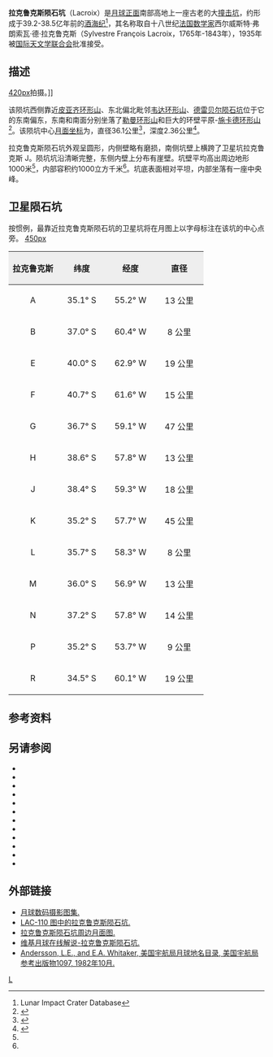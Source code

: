 {{lunar crater data|
 image=Normal Lacroix LO-IV-160H LTVT.jpg|
 caption=月球轨道器4号拍摄的图像|
 latitude=37.93|
 N_or_S=S|
 longitude=59.2|
 E_or_W=W|
 diameter=36.1公里|
 depth=2.36公里|
 colong=59|
 eponym=西尔威斯特·弗·德·拉克鲁克斯}}
'''拉克鲁克斯陨石坑'''（Lacroix）是[[月球正面|月球正面]]南部高地上一座古老的大[[撞击坑|撞击坑]]，约形成于39.2-38.5亿年前的[[酒海纪|酒海纪]]<ref name=LICD>Lunar Impact Crater Database</ref>，其名称取自十八世纪[[法国|法国]][[数学家|数学家]]西尔威斯特·弗朗索瓦·德·拉克鲁克斯（Sylvestre François Lacroix，1765年-1843年），1935年被[[国际天文学联合会|国际天文学联合会]]批准接受。

==描述== 
[[image:Lacroix_+_Lehmann_-_LROC_-_WAC.JPG|420px]]拍摄。]]

该陨坑西侧靠近[[皮亚齐环形山|皮亚齐环形山]]、东北偏北毗邻[[韦达环形山|韦达环形山]]、[[德雷贝尔陨石坑|德雷贝尔陨石坑]]位于它的东南偏东，东南和南面分别坐落了[[勒曼环形山|勒曼环形山]]和巨大的环壁平原-[[施卡德环形山|施卡德环形山]]<ref>{{Cite web |url=http://planetarynames.wr.usgs.gov/images/Lunar/lac_110_lo.pdf |title=Crater Lacroix on LAC-110 map. |accessdate=2016-10-21 |archive-date=2013-02-20 |archive-url=https://web.archive.org/web/20130220194218/http://planetarynames.wr.usgs.gov/images/Lunar/lac_110_lo.pdf |dead-url=no }}</ref>。该陨坑中心[[月面坐标|月面坐标]]为{{Coord|37.93|S|59.2|W|globe:Moon|nogoogle=1|noosm=1}}，直径36.1公里<ref name="IAU">{{Cite web |url=http://planetarynames.wr.usgs.gov/Feature/3201 |title=Directory of the International Astronomical Union |access-date=2016-10-21 |archive-date=2019-08-06 |archive-url=https://web.archive.org/web/20190806054948/https://planetarynames.wr.usgs.gov/Feature/3201 |dead-url=no }}</ref>，深度2.36公里<ref>{{Cite web |url=http://fisherka.csolutionshosting.net/astronote/plan/craterdepth/html/CraterDepthFeatureNameWestfall.html |title=John E. Westfall's Atlas of the Lunar Terminator, Cambridge Univ. Press (2000) |accessdate=2016-10-21 |archive-date=2014-12-18 |archive-url=https://archive.today/20141218234310/http://fisherka.csolutionshosting.net/astronote/plan/craterdepth/html/CraterDepthFeatureNameWestfall.html |dead-url=yes }}</ref>。

拉克鲁克斯陨石坑外观呈圆形，内侧壁略有磨损，南侧坑壁上横跨了卫星坑拉克鲁克斯 J。陨坑坑沿清晰完整，东侧内壁上分布有崖壁。坑壁平均高出周边地形1000米<ref name="LICD"/>，内部容积约1000立方千米<ref name="LICD"/>。坑底表面相对平坦，内部坐落有一座中央峰。

==卫星陨石坑==
按惯例，最靠近拉克鲁克斯陨石坑的卫星坑将在月图上以字母标注在该坑的中心点旁。
[[image:Lacroix_sattelite_craters_map.jpg|450px]]

{| class="wikitable"
!width="25%" style="background:#eeeeee;" |拉克鲁克斯
!width="25%" style="background:#eeeeee;" |纬度
!width="25%" style="background:#eeeeee;" |经度
!width="25%" style="background:#eeeeee;" |直径
|-
|align="center"|A
|align="center"|35.1° S
|align="center"|55.2° W
|align="center"|13 公里
|-
|align="center"|B
|align="center"|37.0° S
|align="center"|60.4° W
|align="center"|8 公里
|-
|align="center"|E
|align="center"|40.0° S
|align="center"|62.9° W
|align="center"|19 公里
|-
|align="center"|F
|align="center"|40.7° S
|align="center"|61.6° W
|align="center"|15 公里
|-
|align="center"|G
|align="center"|36.7° S
|align="center"|59.1° W
|align="center"|47 公里
|-
|align="center"|H
|align="center"|38.6° S
|align="center"|57.8° W
|align="center"|13 公里
|-
|align="center"|J
|align="center"|38.4° S
|align="center"|59.3° W
|align="center"|18 公里
|-
|align="center"|K
|align="center"|35.2° S
|align="center"|57.7° W
|align="center"|45 公里
|-
|align="center"|L
|align="center"|35.7° S
|align="center"|58.3° W
|align="center"|8 公里
|-
|align="center"|M
|align="center"|36.0° S
|align="center"|56.9° W
|align="center"|13 公里
|-
|align="center"|N
|align="center"|37.2° S
|align="center"|57.8° W
|align="center"|14 公里
|-
|align="center"|P
|align="center"|35.2° S
|align="center"|53.7° W
|align="center"|9 公里
|-
|align="center"|R
|align="center"|34.5° S
|align="center"|60.1° W
|align="center"|19 公里
|}{{clear}}
==参考资料==
{{Reflist}}

==另请参阅==
* {{cite book
  | last1 = Andersson
  | first1 = L. E.
  | last2 = Whitaker
  | first2 = E. A.
  | authorlink2 = Ewen Whitaker
  | date = 1982
  | title = [[NASA|NASA]] Catalogue of Lunar Nomenclature
  | publisher = NASA RP-1097
  | ref = harv
  }}
* {{cite web
  | last = Blue
  | first = Jennifer
  | date = July 25, 2007
  | title = Gazetteer of Planetary Nomenclature
  | publisher = [[United_States_Geological_Survey|USGS]]
  | url = http://planetarynames.wr.usgs.gov/
  | accessdate = 2007-08-05
  | ref = harv
  | archive-date = 2012-04-08
  | archive-url = https://www.webcitation.org/66mXDr4G9?url=http://planetarynames.wr.usgs.gov/
  | dead-url = no
  }}
* {{cite book
  | last1 = Bussey
  | first1 = B.
  | authorlink1 = Ben Bussey
  | last2 = Spudis
  | first2 = P.
  | authorlink2 = Paul Spudis
  | date = 2004
  | title = The Clementine Atlas of the Moon
  | publisher = Cambridge University Press
  | location = New York
  | isbn = 978-0-521-81528-4
  | ref = harv
  }}
* {{cite book
  | last1 = Cocks
  | first1 = Elijah E.
  | last2 = Cocks
  | first2 = Josiah C.
  | date = 1995
  | title = Who's Who on the Moon: A Biographical Dictionary of Lunar Nomenclature
  | url = https://archive.org/details/isbn_9780936389271
  | publisher = Tudor Publishers
  | isbn = 978-0-936389-27-1
  | ref = harv
  }}
* {{cite web
  | last = McDowell
  | first = Jonathan
  | date = July 15, 2007
  | url = http://host.planet4589.org/astro/lunar/
  | title = Lunar Nomenclature
  | publisher = Jonathan's Space Report
  | accessdate = 2007-10-24
  | ref = harv
  | archive-date = 2012-05-26
  | archive-url = https://www.webcitation.org/67wcYNfK3?url=http://host.planet4589.org/astro/lunar/
  | dead-url = no
  }}
* {{cite journal| last1 = Menzel| first1 = D. H.| last2 = Minnaert| first2 = M.| last3 = Levin| first3 = B.| last4 = Dollfus| first4 = A.| last5 = Bell| first5 = B.| title = Report on Lunar Nomenclature by the Working Group of Commission 17 of the IAU| doi = 10.1007/BF00171763| journal = Space Science Reviews| volume = 12| issue = 2| pages = 136–186| date = 1971| bibcode = 1971SSRv...12..136M| ref = harv}}
* {{cite book
  | first = Patrick
  | last = Moore
  | authorlink = Patrick Moore
  | date = 2001
  | title = On the Moon
  | url = https://archive.org/details/patrickmooreonmo00patr
  | publisher = Sterling Publishing Co.
  | isbn = 978-0-304-35469-6
  | ref = harv
  }}
* {{cite book
  | first = Fred W.
  | last = Price
  | date = 1988
  | title = The Moon Observer's Handbook
  | publisher = Cambridge University Press
  | isbn = 978-0-521-33500-3
  | ref = harv
  }}
* {{cite book
  | last = Rükl
  | first = Antonín
  | authorlink = Antonín Rükl
  | date = 1990
  | title = Atlas of the Moon
  | publisher = Kalmbach Books
  | isbn = 978-0-913135-17-4
  | ref = harv
  }}
* {{cite book
  | last = Webb
  | first = Rev. T. W.
  | authorlink = Thomas William Webb
  | date = 1962
  | title = Celestial Objects for Common Telescopes
  | url = https://archive.org/details/celestialobjects00webb
  | edition = 6th revised
  | publisher = Dover
  | isbn = 978-0-486-20917-3
  | ref = harv
  }}
* {{cite book
  | first = Ewen A.
  | last = Whitaker
  | authorlink = Ewen Whitaker
  | date = 1999
  | title = Mapping and Naming the Moon
  | publisher = Cambridge University Press
  | isbn = 978-0-521-62248-6
  | ref = harv
  }}
* {{cite book
  | first = Peter T.
  | last = Wlasuk
  | date = 2000
  | title = Observing the Moon
  | publisher = Springer
  | isbn = 978-1-85233-193-1
  | ref = harv
 }}

==外部链接==
*[http://www.lpi.usra.edu/resources/lunar_orbiter/bin/srch_nam.shtml?Lacroix%7C0 月球数码摄影图集.] {{Wayback|url=http://www.lpi.usra.edu/resources/lunar_orbiter/bin/srch_nam.shtml?Lacroix%7C0 |date=20201127013232 }}
*[http://www.lpi.usra.edu/resources/mapcatalog/LAC/lac110/ LAC-110 图中的拉克鲁克斯陨石坑.] {{Wayback|url=http://www.lpi.usra.edu/resources/mapcatalog/LAC/lac110/ |date=20160807182848 }}
*[http://www.lpi.usra.edu/resources/mapcatalog/usgs/I823/ 拉克鲁克斯陨石坑周边月面图.] {{Wayback|url=http://www.lpi.usra.edu/resources/mapcatalog/usgs/I823/ |date=20160807164220 }}
*[http://the-moon.wikispaces.com/Lacroix 维基月球在线解说-拉克鲁克斯陨石坑.] {{Wayback|url=http://the-moon.wikispaces.com/Lacroix |date=20180530175409 }}
*[http://planet4589.org/astro/lunar/RP-1097.pdf Andersson, L.E., and E.A. Whitaker, 美国宇航局月球地名目录, 美国宇航局参考出版物1097, 1982年10月.] {{Wayback|url=http://planet4589.org/astro/lunar/RP-1097.pdf |date=20141006125838 }}

[[Category:月球环形山|L]]
{{月球環形山 (L-N)}}
